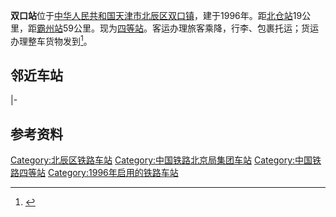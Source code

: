 {{Infobox China railway station 
|车站名称 = 双口站
|图片 = 201606 Shuangkou Railway Station.jpg
|图片介绍 = 
|其他名称= 
|车站名称拼音=Shuangkou Zhan
|英文名称=Shuangkou Railway Station
|车站代码=25934<ref>{{cite book|title=中华人民共和国铁路车站代码（GB/T 10302-2010）|publisher=中国标准出版社|year=2010|isbn=155066140495|ignore-isbn-error=true|pages=33}}</ref> 
|电报码= OTP
|拼音码= SKO
|车站类型= 货运站
|始建时间=
|开通运营= 1996年
|车站位置 = [[天津市|天津市]][[北辰区|北辰区]][[双口镇|双口镇]]
|坐标 = {{Coord|39|16|20|N|117|2|8|E|format=dms|display=inline,title|type:railwaystation_region:CN}}
|归属 = [[北京铁路局|北京铁路局]][[天津车务段|天津车务段]]<ref>{{cite web|url=http://finance.china.com.cn/roll/20130521/1486255.shtml|title=旗帜飘扬在改革一线|publisher=[[人民铁道报|人民铁道报]]|date=2013-05-21|accessdate=2017-04-09|quote=4月11日，天津车务段面临又一次管界调整，津霸线永清、里澜城、汊沽港、双口4个站由衡水车务段划入天津车务段管辖。|archive-date=2017-04-09|archive-url=https://web.archive.org/web/20170409112023/http://finance.china.com.cn/roll/20130521/1486255.shtml|dead-url=no}}</ref>
|使用状态= 使用中
|线路 = [[津霸铁路|津霸铁路]]
|车站等级 = [[四等站_(中国大陆)|四等站]]
|月台数目 = 2
|侧式站台=1
|岛式站台=1
|站台面 = 3	
|股道数目 =4
|正线= 2
|到发线=3 
|其它线= 0
|网站 = }}
{{BS-map|title=双口站路轨及月台配置示意图|navbar=Rdt_demo|map=
\CONTg\CONTg\\~~[[津霸铁路|津霸铁路]][[上行线|上]]、[[下行线|下行线]][[天津站|天津站]]方向
\STRg\STRf\\
\ABZg2\STR+c3\\
\STR+c1\ABZg+4\\
\STR+c2\ABZg3\\
\ABZg+1\STRc4!~ABZg2\STRc3\
STRc2\ABZg3\STR+c1\STR+4\
STR+1\STR+c4\STR\STR\
STR\STR\STR\STR\
STR\STR\STR\STR\
STR+BSl\STR+BSr\STR\STR+BSl\
STR+BSl\STR+BSr\STR\STR+BSl\
STR+BSl\STR+BSr\STR\STR+BSl\
STR+BSl\STR+BSr\STR\STR+BSl\
STR\STR\STR\STR\
STR\STR\STR\STR\
STR\STR\STR\STR\
STR2\STR+c3\STR\STR\
STRc1\ABZg+4\STR\STR\
\ABZg2\STR+c3\STR\
\STR+c1\ABZg+4!~STRc2\ABZg3\
\STR\ABZg+1\STRc24!~STR\LSTR3+1
\STR\ABZg2\STRc3!~ABZg+1\STRc4
\STR+c2\ABZg3!~STRc1\ABZg+4\
\ABZg+1\STR+c4\STR\
\STR\STR\STR\
\STR\STR\STR\
\STR\STR\ENDEe\
\STR\STR\\
CONTgq\KRZu\KRZu\STRfq\CONTfq~~[[京沪高速铁路|京沪高速铁路]][[下行线|下行线]][[北京南站|北京南站]]到[[上海虹桥站|上海虹桥站]]
CONTgq\KRZu\KRZu\STRgq\CONTfq~~京沪高速铁路[[上行线|上行线]]上海虹桥站到北京南站
\STRg\STRf\\
\CONTf\CONTf\\~~[[津霸铁路|津霸铁路]][[上行线|上]]、[[下行线|下行线]][[霸州西站|霸州西站]]方向
}}
'''双口站'''位于[[中华人民共和国|中华人民共和国]][[天津市|天津市]][[北辰区|北辰区]][[双口镇|双口镇]]，建于1996年。距[[北仓站_(天津市)|北仓站]]19公里，距[[霸州站|霸州站]]59公里。现为[[四等站_(中国大陆)|四等站]]。客运办理旅客乘降，行李、包裹托运；货运办理整车货物发到<ref>{{cite book |title=中国铁路站名词典 |author=孙本祥 编 |publisher=中国铁道出版社 |year=2003 |isbn=9787113039417 |pages=393 }}</ref>。
==邻近车站==
{{start rail box|[[中国铁路|中国铁路]]}}
{{s-inop|[[北仓站_(天津市)|北仓站]]<br><s>''[[郎园站|郎园站]]''</s>(已撤销)|[[天津站|天津站]]方向}}
{{s-line|[[津霸铁路|津霸铁路]]<br/>←19km 双口站 11km→}}
{{s-inop|[[汊沽港站|汊沽港站]]|[[霸州西站|霸州西站]]方向}}
|-
{{Terminus}}
{{s-line|[[天津大北环铁路|天津大北环铁路]]<br/>{{0}} {{0}} {{0}} {{0}} 双口站 33km→}}
{{s-inop|[[西堤头站|西堤头站]]|经郎园所<br>{{站|北塘}}、{{站|新港北}}方向}}

{{end box}}

==参考资料==
{{reflist}}

{{津霸铁路}}
{{天津铁路车站}}
[[Category:北辰区铁路车站|Category:北辰区铁路车站]]
[[Category:中国铁路北京局集团车站|Category:中国铁路北京局集团车站]]
[[Category:中国铁路四等站|Category:中国铁路四等站]]
[[Category:1996年启用的铁路车站|Category:1996年启用的铁路车站]]